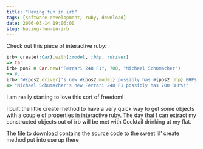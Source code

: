 ```yaml
---
title: "Having fun in irb"
tags: [software-development, ruby, download]
date: 2006-03-14 19:06:00
slug: having-fun-in-irb
---
```


Check out this piece of interactive ruby:

```ruby
irb> create(:Car).with(:model, :bhp, :driver)
=> Car
irb> pos2 = Car.new("Ferrari 248 F1", 700, "Michael Schumacher")
=> #...
irb> "#{pos2.driver}'s new #{pos2.model} possibly has #{pos2.bhp} BHPs!"
=> "Michael Schumacher's new Ferrari 248 F1 possibly has 700 BHPs!"
```

I am really starting to love this sort of freedom!

I built the little create method to have a very quick way to get some objects with a couple of properties in interactive ruby. The day that I can extract my constructed objects out of irb will be met with Cocktail drinking at my flat.

The [file to download](/assets/basics.rb) contains the source code to the sweet lil’ create method put into use up there